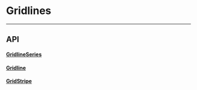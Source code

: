 
<Meta title="Docs/Utils/Gridlines" />

# Gridlines

---

## API

#### [GridlineSeries](https://github.com/reaviz/reaviz/blob/master/src/common/Gridline/GridlineSeries.tsx)
<ArgTypes of={GridlineSeries} />

#### [Gridline](https://github.com/reaviz/reaviz/blob/master/src/common/Gridline/Gridline.tsx)
<ArgTypes of={Gridline} />

#### [GridStripe](https://github.com/reaviz/reaviz/blob/master/src/common/Gridline/GridStripe.tsx)
<ArgTypes of={GridStripe} />
